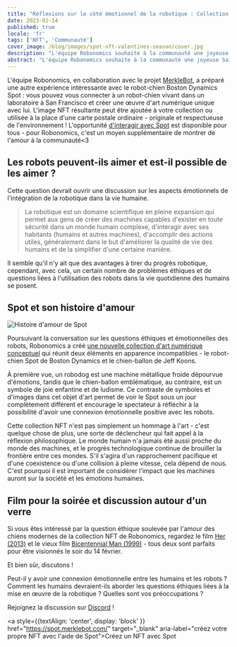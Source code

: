 ```yaml
---
title: "Réflexions sur le côté émotionnel de la robotique : Collection NFT limitée pour la Saint-Valentin"
date: 2023-02-14
published: true
locale: 'fr'
tags: ['NFT', 'Communauté']
cover_image: /blog/images/spot-nft-valentines-season/cover.jpg
description: "L'équipe Robonomics souhaite à la communauté une joyeuse Saint-Valentin ! Aujourd'hui, nous avons tous une raison de plus de parler de nos sentiments, d'exprimer l'amour et la gratitude, d'offrir quelque chose de doux et agréable à notre âme sœur, à un ami - à qui notre cœur désire."
abstract: "L'équipe Robonomics souhaite à la communauté une joyeuse Saint-Valentin ! Aujourd'hui, nous avons tous une raison de plus de parler de nos sentiments, d'exprimer l'amour et la gratitude, d'offrir quelque chose de doux et agréable à notre âme sœur, à un ami - à qui notre cœur désire."
---
```


L'équipe Robonomics, en collaboration avec le projet [MerkleBot](https://merklebot.com/), a préparé une autre expérience intéressante avec le robot-chien Boston Dynamics Spot : vous pouvez vous connecter à un robot-chien vivant dans un laboratoire à San Francisco et créer une œuvre d'art numérique unique avec lui. L'image NFT résultante peut être ajoutée à votre collection ou utilisée à la place d'une carte postale ordinaire - originale et respectueuse de l'environnement ! L'opportunité [d'interagir avec Spot](https://spot.merklebot.com/) est disponible pour tous - pour Robonomics, c'est un moyen supplémentaire de montrer de l'amour à la communauté\<3

## Les robots peuvent-ils aimer et est-il possible de les aimer ?

Cette question devrait ouvrir une discussion sur les aspects émotionnels de l'intégration de la robotique dans la vie humaine.

> La robotique est un domaine scientifique en pleine expansion qui permet aux gens de créer des machines capables d'exister en toute sécurité dans un monde humain complexe, d'interagir avec ses habitants (humains et autres machines), d'accomplir des actions utiles, généralement dans le but d'améliorer la qualité de vie des humains et de la simplifier d'une certaine manière.

Il semble qu'il n'y ait que des avantages à tirer du progrès robotique, cependant, avec cela, un certain nombre de problèmes éthiques et de questions liées à l'utilisation des robots dans la vie quotidienne des humains se posent.

## Spot et son histoire d'amour

![Histoire d'amour de Spot](/blog/images/spot-nft-valentines-season/spot_lovestory.png)

Poursuivant la conversation sur les questions éthiques et émotionnelles des robots, Robonomics a créé [une nouvelle collection d'art numérique conceptuel](https://singular.app/collectibles/kusama/b437f70371c8622e02-MBVD-2023/16627505-b437f70371c8622e02-MBVD-2023-MBVD-2023-00000006) qui réunit deux éléments en apparence incompatibles - le robot-chien Spot de Boston Dynamics et le chien-ballon de Jeff Koons.

À première vue, un robodog est une machine métallique froide dépourvue d'émotions, tandis que le chien-ballon emblématique, au contraire, est un symbole de joie enfantine et de ludisme. Ce contraste de symboles et d'images dans cet objet d'art permet de voir le Spot sous un jour complètement différent et encourage le spectateur à réfléchir à la possibilité d'avoir une connexion émotionnelle positive avec les robots.

Cette collection NFT n'est pas simplement un hommage à l'art - c'est quelque chose de plus, une sorte de déclencheur qui fait appel à la réflexion philosophique. Le monde humain n'a jamais été aussi proche du monde des machines, et le progrès technologique continue de brouiller la frontière entre ces mondes. S'il s'agira d'un rapprochement pacifique et d'une coexistence ou d'une collision à pleine vitesse, cela dépend de nous. C'est pourquoi il est important de considérer l'impact que les machines auront sur la société et les émotions humaines.

## Film pour la soirée et discussion autour d'un verre

Si vous êtes intéressé par la question éthique soulevée par l'amour des chiens modernes de la collection NFT de Robonomics, regardez le film [Her (2013)](https://www.imdb.com/title/tt1798709/) et le vieux film [Bicentennial Man (1999)](https://www.imdb.com/title/tt0182789/) - tous deux sont parfaits pour être visionnés le soir du 14 février.

Et bien sûr, discutons !

Peut-il y avoir une connexion émotionnelle entre les humains et les robots ? Comment les humains devraient-ils aborder les questions éthiques liées à la mise en œuvre de la robotique ? Quelles sont vos préoccupations ?

Rejoignez la discussion sur [Discord](https://discord.gg/dyFgwHfCN7) !

<a style={{textAlign: 'center', display: 'block' }} href="https://spot.merklebot.com/" target="_blank" aria-label="créez votre propre NFT avec l'aide de Spot">Créez un NFT avec Spot</a>